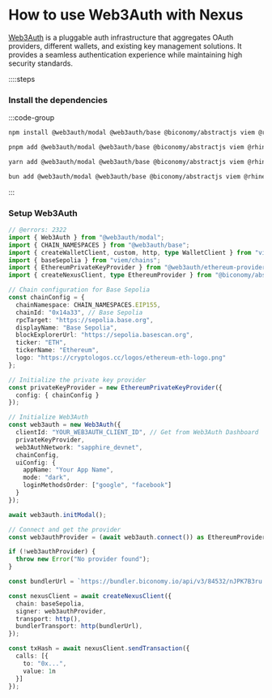 # How to use Web3Auth with Nexus

[Web3Auth](https://web3auth.io/) is a pluggable auth infrastructure that aggregates OAuth providers, different wallets, and existing key management solutions. It provides a seamless authentication experience while maintaining high security standards.

::::steps

### Install the dependencies

:::code-group

```bash [npm]
npm install @web3auth/modal @web3auth/base @biconomy/abstractjs viem @rhinestone/module-sdk@web3auth/ethereum-provider
```

```bash [pnpm]
pnpm add @web3auth/modal @web3auth/base @biconomy/abstractjs viem @rhinestone/module-sdk@web3auth/ethereum-provider
```

```bash [yarn]
yarn add @web3auth/modal @web3auth/base @biconomy/abstractjs viem @rhinestone/module-sdk@web3auth/ethereum-provider
```

```bash [bun]
bun add @web3auth/modal @web3auth/base @biconomy/abstractjs viem @rhinestone/module-sdk@web3auth/ethereum-provider
```

:::

### Setup Web3Auth

```ts 
// @errors: 2322
import { Web3Auth } from "@web3auth/modal";
import { CHAIN_NAMESPACES } from "@web3auth/base";
import { createWalletClient, custom, http, type WalletClient } from "viem";
import { baseSepolia } from "viem/chains";
import { EthereumPrivateKeyProvider } from "@web3auth/ethereum-provider";
import { createNexusClient, type EthereumProvider } from "@biconomy/abstractjs";

// Chain configuration for Base Sepolia
const chainConfig = {
  chainNamespace: CHAIN_NAMESPACES.EIP155,
  chainId: "0x14a33", // Base Sepolia
  rpcTarget: "https://sepolia.base.org",
  displayName: "Base Sepolia",
  blockExplorerUrl: "https://sepolia.basescan.org",
  ticker: "ETH",
  tickerName: "Ethereum",
  logo: "https://cryptologos.cc/logos/ethereum-eth-logo.png"
};

// Initialize the private key provider
const privateKeyProvider = new EthereumPrivateKeyProvider({
  config: { chainConfig }
});

// Initialize Web3Auth
const web3auth = new Web3Auth({
  clientId: "YOUR_WEB3AUTH_CLIENT_ID", // Get from Web3Auth Dashboard
  privateKeyProvider,
  web3AuthNetwork: "sapphire_devnet",
  chainConfig,
  uiConfig: {
    appName: "Your App Name",
    mode: "dark",
    loginMethodsOrder: ["google", "facebook"]
  }
});

await web3auth.initModal();

// Connect and get the provider
const web3authProvider = (await web3auth.connect()) as EthereumProvider

if (!web3authProvider) {
  throw new Error("No provider found");
}

const bundlerUrl = `https://bundler.biconomy.io/api/v3/84532/nJPK7B3ru.dd7f7861-190d-41bd-af80-6877f74b8f44`;

const nexusClient = await createNexusClient({
  chain: baseSepolia,
  signer: web3authProvider,
  transport: http(),
  bundlerTransport: http(bundlerUrl),
});

const txHash = await nexusClient.sendTransaction({
  calls: [{  
    to: "0x...",
    value: 1n
  }]
});

```
